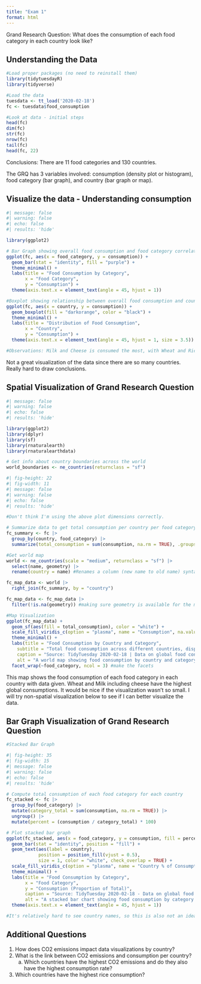 ```yaml
---
title: "Exam 1"
format: html
---
```

Grand Research Question: What does the consumption of each food category in each country look like?

## Understanding the Data 
```r
#Load proper packages (no need to reinstall them)
library(tidytuesdayR)
library(tidyverse)
```

```r
#Load the data
tuesdata <- tt_load('2020-02-18')
fc <- tuesdata$food_consumption
```

```r
#Look at data - initial steps
head(fc)
dim(fc)
str(fc)
nrow(fc)
tail(fc)
head(fc, 22)
```
Conclusions: There are 11 food categories and 130 countries.

The GRQ has 3 variables involved: consumption (density plot or histogram), food category (bar graph), and country (bar graph or map). 

## Visualize the data - Understanding consumption

```r
#| message: false
#| warning: false
#| echo: false
#| results: 'hide'

library(ggplot2)

# Bar Graph showing overall food consumption and food category correlation
ggplot(fc, aes(x = food_category, y = consumption)) +
  geom_bar(stat = "identity", fill = "purple") +
  theme_minimal() +
  labs(title = "Food Consumption by Category",
       x = "Food Category",
       y = "Consumption") +
  theme(axis.text.x = element_text(angle = 45, hjust = 1))  
```
```r
#Boxplot showing relationship between overall food consumption and country
ggplot(fc, aes(x = country, y = consumption)) +  
  geom_boxplot(fill = "darkorange", color = "black") +  
  theme_minimal() +
  labs(title = "Distribution of Food Consumption",
       x = "Country",
       y = "Consumption") +
  theme(axis.text.x = element_text(angle = 45, hjust = 1, size = 3.5))

#Observations: Milk and Cheese is consumed the most, with Wheat and Rice following behind. Soybeans are consumed the least globally which is actually sort of surprising to me given how much soy is used in products. 
```
Not a great visualization of the data since there are so many countries. Really hard to draw conclusions. 


## Spatial Visualization of Grand Research Question

```r
#| message: false
#| warning: false
#| echo: false
#| results: 'hide'

library(ggplot2)
library(dplyr)
library(sf)
library(rnaturalearth)
library(rnaturalearthdata)

# Get info about country boundaries across the world
world_boundaries <- ne_countries(returnclass = "sf")
```


```r
#| fig-height: 22
#| fig-width: 11
#| message: false
#| warning: false
#| echo: false
#| results: 'hide'

#Don't think I'm using the above plot dimensions correctly.

# Summarize data to get total consumption per country per food category
fc_summary <- fc |>
  group_by(country, food_category) |>
  summarize(total_consumption = sum(consumption, na.rm = TRUE), .groups = "drop")

#Get world map
world <- ne_countries(scale = "medium", returnclass = "sf") |>
  select(name, geometry) |>
  rename(country = name) #Renames a column (new name to old name) syntax

fc_map_data <- world |>
  right_join(fc_summary, by = "country") 

fc_map_data <- fc_map_data |>
  filter(!is.na(geometry)) #making sure geometry is available for the maping to actually happen. I got geometry errors a bunch so had to mess around to try to fix that. 

#Map Visualization
ggplot(fc_map_data) +
  geom_sf(aes(fill = total_consumption), color = "white") +
  scale_fill_viridis_c(option = "plasma", name = "Consumption", na.value = "grey80") + #Color friendly palette
  theme_minimal() +
  labs(title = "Food Consumption by Country and Category", 
    subtitle = "Total food consumption across different countries, displayed by category",
    caption = "Source: TidyTuesday 2020-02-18 | Data on global food consumption, Plot by: Rachel Kelly, 3/7/2025",
    alt = "A world map showing food consumption by country and category. Each country is color-coded based on total consumption, with different facets representing various food categories.") + #Accessible labeling
  facet_wrap(~food_category, ncol = 3) #make the facets

```
This map shows the food consumption of each food category in each country with data given. Wheat and Milk including cheese have the highest global consumptions. It would be nice if the visualization wasn't so small. I will try non-spatial visualization below to see if I can better visualize the data. 

## Bar Graph Visualization of Grand Research Question
```r
#Stacked Bar Graph

#| fig-height: 35 
#| fig-width: 15
#| message: false
#| warning: false
#| echo: false
#| results: 'hide'

# Compute total consumption of each food category for each country
fc_stacked <- fc |>
  group_by(food_category) |>
  mutate(category_total = sum(consumption, na.rm = TRUE)) |>
  ungroup() |>
  mutate(percent = (consumption / category_total) * 100)

# Plot stacked bar graph
ggplot(fc_stacked, aes(x = food_category, y = consumption, fill = percent)) +
  geom_bar(stat = "identity", position = "fill") + 
  geom_text(aes(label = country), 
            position = position_fill(vjust = 0.5), 
            size = 1, color = "white", check_overlap = TRUE) +
  scale_fill_viridis_c(option = "plasma", name = "Country % of Consumption") +
  theme_minimal() +
  labs(title = "Food Consumption by Category",
       x = "Food Category",
       y = "Consumption (Proportion of Total)", 
       caption = "Source: TidyTuesday 2020-02-18 - Data on global food consumption",
       alt = "A stacked bar chart showing food consumption by category. Each bar is divided into country proportions, with labels inside indicating the country names.") +
  theme(axis.text.x = element_text(angle = 45, hjust = 1))

#It's relatively hard to see country names, so this is also not an ideal visualization. It is nice to see the countries that are responsible for a lot of consumption like Taiwan for soybeans, up there with Japan, Cuba, South Korea and Zambia. I do think I like this better than the spatial visualization, although if I could zoom in on either of them, that would be helpful. 

```


## Additional Questions

1. How does CO2 emissions impact data visualizations by country?
2. What is the link between CO2 emissions and consumption per country?
    a. Which countries have the highest CO2 emissions and do they also have the highest consumption rate?
3. Which countries have the highest rice consumption?
